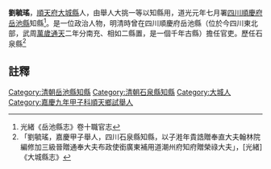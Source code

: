 {{明清人物信息框
| 姓名 =劉毓瑤
| 最高職務 = [[四川|四川]][[岳池縣|岳池縣]][[知縣|知縣]]
| 國家 = 大清
| 籍貫 = [[順天府|順天府]][[大城縣|大城縣]]
| 字號 =
| 出生日期 = ？年？月？日
| 逝世日期 = ？年？月？日
| 墓葬 = 
| 配偶 =  
| 親屬 = 曾祖、祖、父，母，子[[劉溎年|劉溎年]]
| 出身 =舉人大挑一等以知縣用 
| 著作 =  
*
}}
'''劉毓瑤'''{{BD|？年||？年||}}，[[順天府|順天府]][[大城縣|大城縣]]人，由舉人大挑一等以知縣用，道光元年七月署[[四川|四川]][[順慶府|順慶府]][[岳池縣|岳池縣]]知縣<ref>光緒《岳池縣志》卷十職官志</ref>。是一位政治人物，明清時曾在四川順慶府岳池縣（位於今四川東北部，武周[[萬歲通天|萬歲通天]]二年分南充、相如二縣置，是一個千年古縣）擔任官吏。歷任石泉縣<ref>「劉毓瑤，嘉慶甲子舉人，四川石泉縣知縣，以子溎年貴誥贈奉直大夫翰林院編修加三級晉贈通奉大夫布政使銜廣東補用道潮州府知府贈榮祿大夫」，[光緒]《大城縣志》</ref>
        
==註釋==
{{reflist}}
{{清朝人物小作品}}
[[Category:清朝岳池縣知縣|Category:清朝岳池縣知縣]]
[[Category:清朝石泉縣知縣|Category:清朝石泉縣知縣]]
[[Category:大城人|Category:大城人]]
[[Category:嘉慶九年甲子科順天鄉試舉人|Category:嘉慶九年甲子科順天鄉試舉人]]